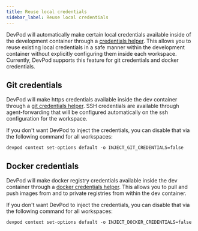 ```yaml
---
title: Reuse local credentials
sidebar_label: Reuse local credentials
---
```


DevPod will automatically make certain local credentials available inside of the development container through a [credentials helper](https://git-scm.com/docs/gitcredentials).
This allows you to reuse existing local credentials in a safe manner within the development container without explicitly configuring them inside each workspace.
Currently, DevPod supports this feature for git credentials and docker credentials.

## Git credentials

DevPod will make https credentials available inside the dev container through a [git credentials helper](https://git-scm.com/docs/gitcredentials). SSH credentials are available through agent-forwarding that will be configured automatically on the ssh configuration for the workspace.

If you don't want DevPod to inject the credentials, you can disable that via the following command for all workspaces:
```
devpod context set-options default -o INJECT_GIT_CREDENTIALS=false
```

## Docker credentials

DevPod will make docker registry credentials available inside the dev container through a [docker credentials helper](https://docs.docker.com/engine/reference/commandline/login/#credential-helpers). This allows you to pull and push images from and to private registries from within the dev container.

If you don't want DevPod to inject the credentials, you can disable that via the following command for all workspaces:
```
devpod context set-options default -o INJECT_DOCKER_CREDENTIALS=false
```
